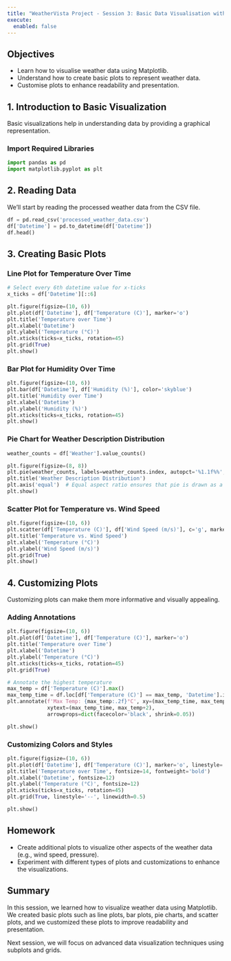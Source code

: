 ```yaml
---
title: "WeatherVista Project - Session 3: Basic Data Visualisation with Matplotlib and Pandas"
execute: 
  enabled: false
---
```


## Objectives
- Learn how to visualise weather data using Matplotlib.
- Understand how to create basic plots to represent weather data.
- Customise plots to enhance readability and presentation.

## 1. Introduction to Basic Visualization
Basic visualizations help in understanding data by providing a graphical representation.

### Import Required Libraries
```python
import pandas as pd
import matplotlib.pyplot as plt
```

## 2. Reading Data
We’ll start by reading the processed weather data from the CSV file.

```python
df = pd.read_csv('processed_weather_data.csv')
df['Datetime'] = pd.to_datetime(df['Datetime'])
df.head()
```

## 3. Creating Basic Plots

### Line Plot for Temperature Over Time
```python
# Select every 6th datetime value for x-ticks
x_ticks = df['Datetime'][::6]

plt.figure(figsize=(10, 6))
plt.plot(df['Datetime'], df['Temperature (C)'], marker='o')
plt.title('Temperature over Time')
plt.xlabel('Datetime')
plt.ylabel('Temperature (°C)')
plt.xticks(ticks=x_ticks, rotation=45)
plt.grid(True)
plt.show()
```

### Bar Plot for Humidity Over Time
```python
plt.figure(figsize=(10, 6))
plt.bar(df['Datetime'], df['Humidity (%)'], color='skyblue')
plt.title('Humidity over Time')
plt.xlabel('Datetime')
plt.ylabel('Humidity (%)')
plt.xticks(ticks=x_ticks, rotation=45)
plt.show()
```

### Pie Chart for Weather Description Distribution
```python
weather_counts = df['Weather'].value_counts()

plt.figure(figsize=(8, 8))
plt.pie(weather_counts, labels=weather_counts.index, autopct='%1.1f%%', startangle=140)
plt.title('Weather Description Distribution')
plt.axis('equal')  # Equal aspect ratio ensures that pie is drawn as a circle.
plt.show()
```

### Scatter Plot for Temperature vs. Wind Speed
```python
plt.figure(figsize=(10, 6))
plt.scatter(df['Temperature (C)'], df['Wind Speed (m/s)'], c='g', marker='o')
plt.title('Temperature vs. Wind Speed')
plt.xlabel('Temperature (°C)')
plt.ylabel('Wind Speed (m/s)')
plt.grid(True)
plt.show()
```

## 4. Customizing Plots
Customizing plots can make them more informative and visually appealing.

### Adding Annotations
```python
plt.figure(figsize=(10, 6))
plt.plot(df['Datetime'], df['Temperature (C)'], marker='o')
plt.title('Temperature over Time')
plt.xlabel('Datetime')
plt.ylabel('Temperature (°C)')
plt.xticks(ticks=x_ticks, rotation=45)
plt.grid(True)

# Annotate the highest temperature
max_temp = df['Temperature (C)'].max()
max_temp_time = df.loc[df['Temperature (C)'] == max_temp, 'Datetime'].iloc[0]
plt.annotate(f'Max Temp: {max_temp:.2f}°C', xy=(max_temp_time, max_temp), 
             xytext=(max_temp_time, max_temp+2), 
             arrowprops=dict(facecolor='black', shrink=0.05))

plt.show()
```

### Customizing Colors and Styles
```python
plt.figure(figsize=(10, 6))
plt.plot(df['Datetime'], df['Temperature (C)'], marker='o', linestyle='--', color='b')
plt.title('Temperature over Time', fontsize=14, fontweight='bold')
plt.xlabel('Datetime', fontsize=12)
plt.ylabel('Temperature (°C)', fontsize=12)
plt.xticks(ticks=x_ticks, rotation=45)
plt.grid(True, linestyle='--', linewidth=0.5)

plt.show()
```

## Homework
- Create additional plots to visualize other aspects of the weather data (e.g., wind speed, pressure).
- Experiment with different types of plots and customizations to enhance the visualizations.

## Summary
In this session, we learned how to visualize weather data using Matplotlib. We created basic plots such as line plots, bar plots, pie charts, and scatter plots, and we customized these plots to improve readability and presentation.

Next session, we will focus on advanced data visualization techniques using subplots and grids.
